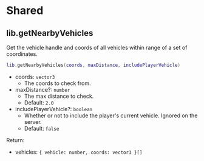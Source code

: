 # Shared

## lib.getNearbyVehicles

Get the vehicle handle and coords of all vehicles within range of a set of coordinates.

```lua
lib.getNearbyVehicles(coords, maxDistance, includePlayerVehicle)
```

- coords: `vector3`
  - The coords to check from.
- maxDistance?: `number`
  - The max distance to check.
  - Default: `2.0`
- includePlayerVehicle?: `boolean`
  - Whether or not to include the player's current vehicle. Ignored on the server.
  - Default: `false`

Return:

- vehicles: `{ vehicle: number, coords: vector3 }[]`
